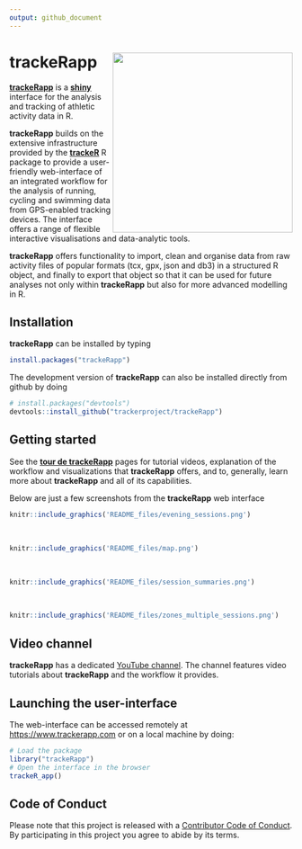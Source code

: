 ```yaml
---
output: github_document
---
```


# trackeRapp <img src="README_files/hex_trackeRapp.svg" width="320" align="right">

[**trackeRapp**](https://trackerapp.com) is a
[**shiny**](http://shiny.rstudio.com) interface for the analysis and
tracking of athletic activity data in R.

**trackeRapp** builds on the extensive infrastructure provided by the
[**trackeR**](https://cran.r-project.org/package=trackeR) R package to
provide a user-friendly web-interface of an integrated workflow for
the analysis of running, cycling and swimming data from GPS-enabled
tracking devices. The interface offers a range of flexible interactive
visualisations and data-analytic tools.

**trackeRapp** offers functionality to import, clean and organise data
from raw activity files of popular formats (tcx, gpx, json and db3) in
a structured R object, and finally to export that object so that it
can be used for future analyses not only within **trackeRapp** but
also for more advanced modelling in R.

## Installation

**trackeRapp** can be installed by typing

```r
install.packages("trackeRapp")
```

The development version of **trackeRapp** can also be installed directly from github by doing

```r
# install.packages("devtools")
devtools::install_github("trackerproject/trackeRapp")
```

## Getting started

See the [**tour de trackeRapp**](https://trackerproject.github.io/trackeRapp/) pages for tutorial videos, explanation of the workflow and visualizations that **trackeRapp** offers, and to, generally, learn more about **trackeRapp** and all of its capabilities.

Below are just a few screenshots from the **trackeRapp** web interface

```r
knitr::include_graphics('README_files/evening_sessions.png')
```

<br>

```r
knitr::include_graphics('README_files/map.png')
```

<br>

```r
knitr::include_graphics('README_files/session_summaries.png')
```

<br>

```r
knitr::include_graphics('README_files/zones_multiple_sessions.png')
```

## Video channel
**trackeRapp** has a dedicated [YouTube
channel](https://www.youtube.com/channel/UCY6y-pw8d1kek1WAIWiVhhw). The
channel features video tutorials about **trackeRapp** and the
workflow it provides.

## Launching the user-interface

The web-interface can be accessed remotely at <https://www.trackerapp.com> or on a local machine by doing:

```r
# Load the package
library("trackeRapp")
# Open the interface in the browser
trackeR_app()
```

## Code of Conduct

Please note that this project is released with a [Contributor Code of Conduct](CONDUCT.md). By participating in this project you agree to abide by its terms.
